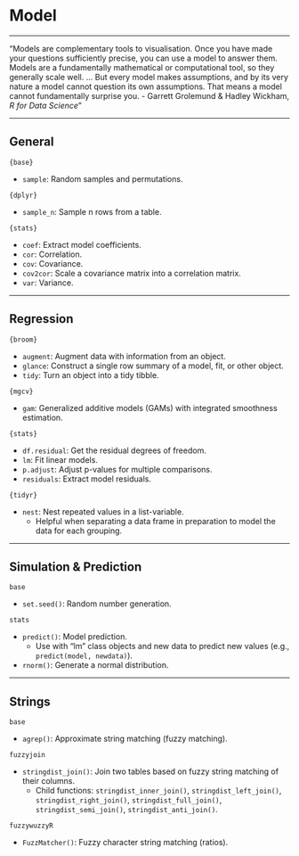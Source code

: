 # Model

***
"Models are complementary tools to visualisation. Once you have made your questions sufficiently precise, you can use a model to answer them. Models are a fundamentally mathematical or computational tool, so they generally scale well. ... But every model makes assumptions, and by its very nature a model cannot question its own assumptions. That means a model cannot fundamentally surprise you. 
- Garrett Grolemund & Hadley Wickham, *R for Data Science*"

***
## General

`{base}`

* `sample`: Random samples and permutations.

`{dplyr}`

* `sample_n`: Sample n rows from a table.
    
`{stats}`

* `coef`: Extract model coefficients.
* `cor`: Correlation.
* `cov`: Covariance.
* `cov2cor`: Scale a covariance matrix into a correlation matrix.
* `var`: Variance.

***
## Regression

`{broom}`

* `augment`: Augment data with information from an object.
* `glance`: Construct a single row summary of a model, fit, or other object.
* `tidy`: Turn an object into a tidy tibble.

`{mgcv}`

* `gam`: Generalized additive models (GAMs) with integrated smoothness estimation.

`{stats}`

* `df.residual`: Get the residual degrees of freedom.
* `lm`: Fit linear models.
* `p.adjust`: Adjust p-values for multiple comparisons.
* `residuals`: Extract model residuals.

`{tidyr}`

* `nest`: Nest repeated values in a list-variable.
  * Helpful when separating a data frame in preparation to model the data for each grouping.

***
## Simulation & Prediction

`base`

* `set.seed()`: Random number generation.

`stats`

* `predict()`: Model prediction.
    + Use with "lm" class objects and new data to predict new values (e.g., `predict(model, newdata)`).
* `rnorm()`: Generate a normal distribution.

***
## Strings

`base`

* `agrep()`: Approximate string matching (fuzzy matching).

`fuzzyjoin`

* `stringdist_join()`: Join two tables based on fuzzy string matching of their columns.
    + Child functions: `stringdist_inner_join()`, `stringdist_left_join()`, `stringdist_right_join()`, `stringdist_full_join()`, `stringdist_semi_join()`, `stringdist_anti_join()`.

`fuzzywuzzyR`

* `FuzzMatcher()`: Fuzzy character string matching (ratios).